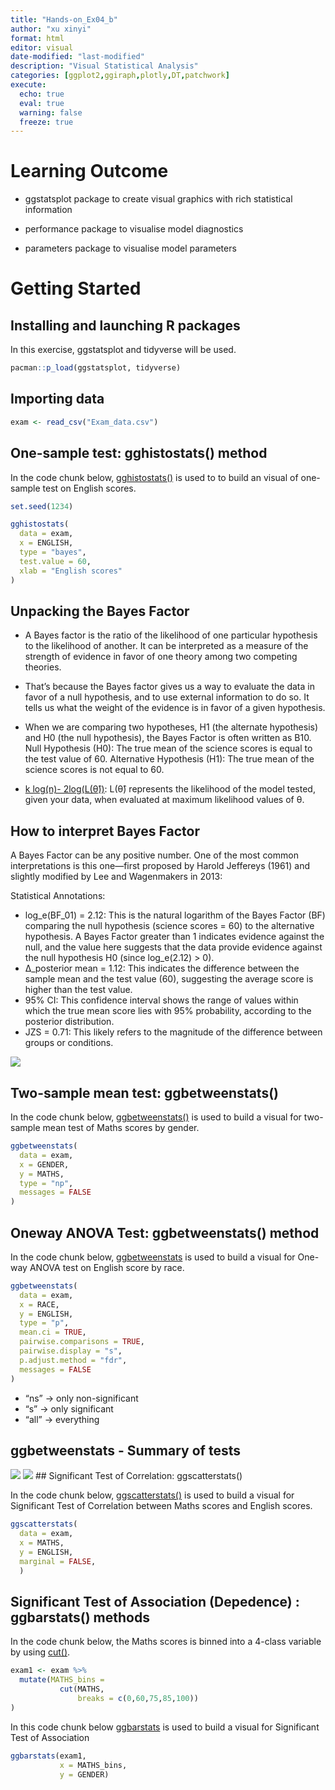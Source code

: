 ```yaml
---
title: "Hands-on_Ex04_b"
author: "xu xinyi"
format: html
editor: visual
date-modified: "last-modified"
description: "Visual Statistical Analysis"
categories: [ggplot2,ggiraph,plotly,DT,patchwork]
execute:
  echo: true
  eval: true
  warning: false
  freeze: true
---
```


# Learning Outcome

-   ggstatsplot package to create visual graphics with rich statistical information

-   performance package to visualise model diagnostics

-   parameters package to visualise model parameters

# Getting Started

## Installing and launching R packages

In this exercise, ggstatsplot and tidyverse will be used.

```r
pacman::p_load(ggstatsplot, tidyverse)
```

## Importing data

```r
exam <- read_csv("Exam_data.csv")
```

## One-sample test: gghistostats() method

In the code chunk below, [gghistostats()](https://indrajeetpatil.github.io/ggstatsplot/reference/gghistostats.html) is used to to build an visual of one-sample test on English scores.

```r
set.seed(1234)

gghistostats(
  data = exam,
  x = ENGLISH,
  type = "bayes",
  test.value = 60,
  xlab = "English scores"
)
```

## Unpacking the Bayes Factor

-   A Bayes factor is the ratio of the likelihood of one particular hypothesis to the likelihood of another. It can be interpreted as a measure of the strength of evidence in favor of one theory among two competing theories.

-   That’s because the Bayes factor gives us a way to evaluate the data in favor of a null hypothesis, and to use external information to do so. It tells us what the weight of the evidence is in favor of a given hypothesis.

-   When we are comparing two hypotheses, H1 (the alternate hypothesis) and H0 (the null hypothesis), the Bayes Factor is often written as B10. Null Hypothesis (H0): The true mean of the science scores is equal to the test value of 60. Alternative Hypothesis (H1): The true mean of the science scores is not equal to 60.

-   [k log(n)- 2log(L(θ̂))](https://www.statisticshowto.com/bayesian-information-criterion/): L(θ̂) represents the likelihood of the model tested, given your data, when evaluated at maximum likelihood values of θ.

## How to interpret Bayes Factor

A Bayes Factor can be any positive number. One of the most common interpretations is this one—first proposed by Harold Jeffereys (1961) and slightly modified by Lee and Wagenmakers in 2013:

Statistical Annotations:

-   log_e(BF_01) = 2.12: This is the natural logarithm of the Bayes Factor (BF) comparing the null hypothesis (science scores = 60) to the alternative hypothesis. A Bayes Factor greater than 1 indicates evidence against the null, and the value here suggests that the data provide evidence against the null hypothesis H0 (since log_e(2.12) > 0).
-   Δ_posterior mean = 1.12: This indicates the difference between the sample mean and the test value (60), suggesting the average score is higher than the test value.
-   95% CI: This confidence interval shows the range of values within which the true mean score lies with 95% probability, according to the posterior distribution.
-   JZS = 0.71: This likely refers to the magnitude of the difference between groups or conditions.

![](Screenshot%202025-05-06%20141609.png)

## Two-sample mean test: ggbetweenstats()

In the code chunk below, [ggbetweenstats()](https://indrajeetpatil.github.io/ggstatsplot/reference/ggbetweenstats.html) is used to build a visual for two-sample mean test of Maths scores by gender.

```r
ggbetweenstats(
  data = exam,
  x = GENDER, 
  y = MATHS,
  type = "np",
  messages = FALSE
)
```

## Oneway ANOVA Test: ggbetweenstats() method

In the code chunk below, [ggbetweenstats](https://indrajeetpatil.github.io/ggstatsplot/reference/ggbetweenstats.html) is used to build a visual for One-way ANOVA test on English score by race.

```r
ggbetweenstats(
  data = exam,
  x = RACE, 
  y = ENGLISH,
  type = "p",
  mean.ci = TRUE, 
  pairwise.comparisons = TRUE, 
  pairwise.display = "s",
  p.adjust.method = "fdr",
  messages = FALSE
)
```

-   “ns” → only non-significant
-   “s” → only significant
-   “all” → everything

## ggbetweenstats - Summary of tests

![](Screenshot%202025-05-06%20143227.png) ![](Screenshot%202025-05-06%20143312.png) \## Significant Test of Correlation: ggscatterstats()

In the code chunk below, [ggscatterstats()](https://indrajeetpatil.github.io/ggstatsplot/reference/ggscatterstats.html) is used to build a visual for Significant Test of Correlation between Maths scores and English scores.

```r
ggscatterstats(
  data = exam,
  x = MATHS,
  y = ENGLISH,
  marginal = FALSE,
  )
```

## Significant Test of Association (Depedence) : ggbarstats() methods

In the code chunk below, the Maths scores is binned into a 4-class variable by using [cut()](https://www.rdocumentation.org/packages/base/versions/3.6.2/topics/cut).

```r
exam1 <- exam %>% 
  mutate(MATHS_bins = 
           cut(MATHS, 
               breaks = c(0,60,75,85,100))
)
```

In this code chunk below [ggbarstats](https://indrajeetpatil.github.io/ggstatsplot/reference/ggbarstats.html) is used to build a visual for Significant Test of Association

```r
ggbarstats(exam1, 
           x = MATHS_bins, 
           y = GENDER)
```
